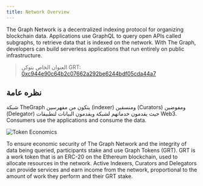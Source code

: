 ```yaml
---
title: Network Overview
---
```


The Graph Network is a decentralized indexing protocol for organizing blockchain data. Applications use GraphQL to query open APIs called subgraphs, to retrieve data that is indexed on the network. With The Graph, developers can build serverless applications that run entirely on public infrastructure.

> العنوان الخاص بتوكن GRT: [0xc944e90c64b2c07662a292be6244bdf05cda44a7](https://etherscan.io/token/0xc944e90c64b2c07662a292be6244bdf05cda44a7)

## نظره عامة

شبكة TheGraph يتكون من مفهرسين (indexer) ومنسقين (Curators) ومفوضين (Delegator) حيث يقدمون خدماتهم لشبكة ويقدمون البيانات لتطبيقات Web3. Consumers use the applications and consume the data.

![Token Economics](/img/Network-roles@2x.png)

To ensure economic security of The Graph Network and the integrity of data being queried, participants stake and use Graph Tokens (GRT). GRT is a work token that is an ERC-20 on the Ethereum blockchain, used to allocate resources in the network. Active Indexers, Curators and Delegators can provide services and earn income from the network, proportional to the amount of work they perform and their GRT stake.
